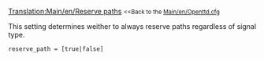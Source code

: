 [[Translation:Main/en/Reserve paths]]
{{en/-}}
<small><<Back to the [[Main/en/Openttd.cfg]]</small>

This setting determines weither to always reserve paths regardless of signal type.
 reserve_path = [true|false]